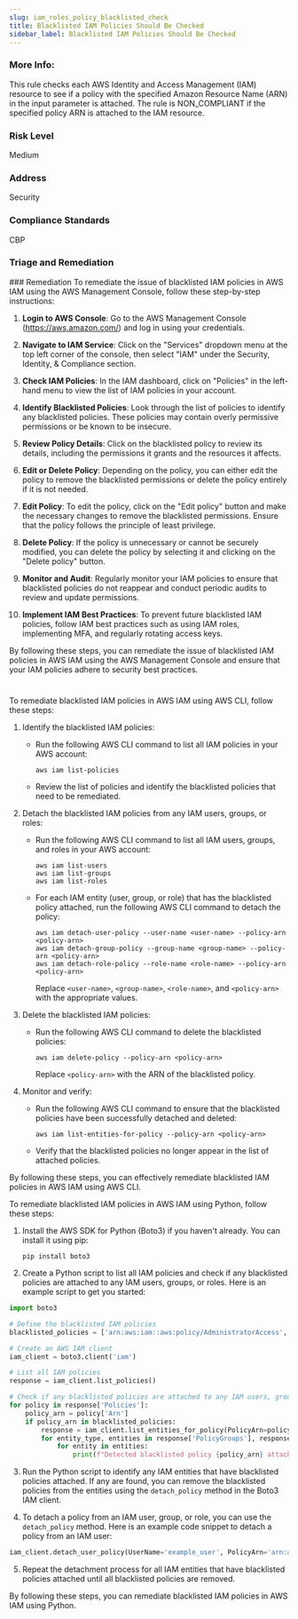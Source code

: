 ```yaml
---
slug: iam_roles_policy_blacklisted_check
title: Blacklisted IAM Policies Should Be Checked
sidebar_label: Blacklisted IAM Policies Should Be Checked
---
```


### More Info:

This rule checks each AWS Identity and Access Management (IAM) resource to see if a policy with the specified Amazon Resource Name (ARN) in the input parameter is attached. The rule is NON_COMPLIANT if the specified policy ARN is attached to the IAM resource.

### Risk Level

Medium

### Address

Security

### Compliance Standards

CBP


### Triage and Remediation
<Tabs>
<Tab title='Remediation'>
### Remediation

<AccordionGroup>
<Accordion title='Using Console' defaultOpen='true'>
To remediate the issue of blacklisted IAM policies in AWS IAM using the AWS Management Console, follow these step-by-step instructions:

1. **Login to AWS Console**: Go to the AWS Management Console (https://aws.amazon.com/) and log in using your credentials.

2. **Navigate to IAM Service**: Click on the "Services" dropdown menu at the top left corner of the console, then select "IAM" under the Security, Identity, & Compliance section.

3. **Check IAM Policies**: In the IAM dashboard, click on "Policies" in the left-hand menu to view the list of IAM policies in your account.

4. **Identify Blacklisted Policies**: Look through the list of policies to identify any blacklisted policies. These policies may contain overly permissive permissions or be known to be insecure.

5. **Review Policy Details**: Click on the blacklisted policy to review its details, including the permissions it grants and the resources it affects.

6. **Edit or Delete Policy**: Depending on the policy, you can either edit the policy to remove the blacklisted permissions or delete the policy entirely if it is not needed.

7. **Edit Policy**: To edit the policy, click on the "Edit policy" button and make the necessary changes to remove the blacklisted permissions. Ensure that the policy follows the principle of least privilege.

8. **Delete Policy**: If the policy is unnecessary or cannot be securely modified, you can delete the policy by selecting it and clicking on the "Delete policy" button.

9. **Monitor and Audit**: Regularly monitor your IAM policies to ensure that blacklisted policies do not reappear and conduct periodic audits to review and update permissions.

10. **Implement IAM Best Practices**: To prevent future blacklisted IAM policies, follow IAM best practices such as using IAM roles, implementing MFA, and regularly rotating access keys.

By following these steps, you can remediate the issue of blacklisted IAM policies in AWS IAM using the AWS Management Console and ensure that your IAM policies adhere to security best practices.

#
</Accordion>

<Accordion title='Using CLI'>
To remediate blacklisted IAM policies in AWS IAM using AWS CLI, follow these steps:

1. Identify the blacklisted IAM policies:
   - Run the following AWS CLI command to list all IAM policies in your AWS account:
     ```
     aws iam list-policies
     ```
   - Review the list of policies and identify the blacklisted policies that need to be remediated.

2. Detach the blacklisted IAM policies from any IAM users, groups, or roles:
   - Run the following AWS CLI command to list all IAM users, groups, and roles in your AWS account:
     ```
     aws iam list-users
     aws iam list-groups
     aws iam list-roles
     ```
   - For each IAM entity (user, group, or role) that has the blacklisted policy attached, run the following AWS CLI command to detach the policy:
     ```
     aws iam detach-user-policy --user-name <user-name> --policy-arn <policy-arn>
     aws iam detach-group-policy --group-name <group-name> --policy-arn <policy-arn>
     aws iam detach-role-policy --role-name <role-name> --policy-arn <policy-arn>
     ```
     Replace `<user-name>`, `<group-name>`, `<role-name>`, and `<policy-arn>` with the appropriate values.

3. Delete the blacklisted IAM policies:
   - Run the following AWS CLI command to delete the blacklisted policies:
     ```
     aws iam delete-policy --policy-arn <policy-arn>
     ```
     Replace `<policy-arn>` with the ARN of the blacklisted policy.

4. Monitor and verify:
   - Run the following AWS CLI command to ensure that the blacklisted policies have been successfully detached and deleted:
     ```
     aws iam list-entities-for-policy --policy-arn <policy-arn>
     ```
   - Verify that the blacklisted policies no longer appear in the list of attached policies.

By following these steps, you can effectively remediate blacklisted IAM policies in AWS IAM using AWS CLI.
</Accordion>

<Accordion title='Using Python'>
To remediate blacklisted IAM policies in AWS IAM using Python, follow these steps:

1. Install the AWS SDK for Python (Boto3) if you haven't already. You can install it using pip:
   ```
   pip install boto3
   ```

2. Create a Python script to list all IAM policies and check if any blacklisted policies are attached to any IAM users, groups, or roles. Here is an example script to get you started:

```python
import boto3

# Define the blacklisted IAM policies
blacklisted_policies = ['arn:aws:iam::aws:policy/AdministratorAccess', 'arn:aws:iam::aws:policy/PowerUserAccess']

# Create an AWS IAM client
iam_client = boto3.client('iam')

# List all IAM policies
response = iam_client.list_policies()

# Check if any blacklisted policies are attached to any IAM users, groups, or roles
for policy in response['Policies']:
    policy_arn = policy['Arn']
    if policy_arn in blacklisted_policies:
        response = iam_client.list_entities_for_policy(PolicyArn=policy_arn)
        for entity_type, entities in response['PolicyGroups'], response['PolicyUsers'], response['PolicyRoles']:
            for entity in entities:
                print(f"Detected blacklisted policy {policy_arn} attached to {entity_type}: {entity['Arn']}")

```

3. Run the Python script to identify any IAM entities that have blacklisted policies attached. If any are found, you can remove the blacklisted policies from the entities using the `detach_policy` method in the Boto3 IAM client.

4. To detach a policy from an IAM user, group, or role, you can use the `detach_policy` method. Here is an example code snippet to detach a policy from an IAM user:

```python
iam_client.detach_user_policy(UserName='example_user', PolicyArn='arn:aws:iam::aws:policy/AdministratorAccess')
```

5. Repeat the detachment process for all IAM entities that have blacklisted policies attached until all blacklisted policies are removed.

By following these steps, you can remediate blacklisted IAM policies in AWS IAM using Python.
</Accordion>

</AccordionGroup>
</Tab>
</Tabs>

